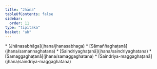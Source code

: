 ```yaml
---
title: "Jhāna"
tableOfContents: false
sidebar:
  order: 11
type: "tipitaka"
basket: "ab"
---
```



<DynamicBreadcrumb />



<TableOfContents>
* [Jhānasabhāga](jhana/jhanasabhaga)
* [Sāmaññaghaṭanā](jhana/samannaghatana)
* [Saindriyaghaṭanā](jhana/saindriyaghatana)
* [Samaggaghaṭanā](jhana/samaggaghatana)
* [Saindriya-maggaghaṭanā](jhana/saindriya-maggaghatana)
</TableOfContents>
